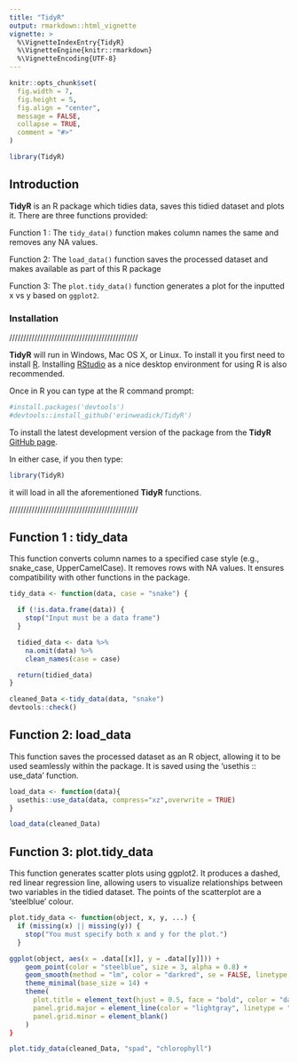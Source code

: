 ```yaml
---
title: "TidyR"
output: rmarkdown::html_vignette
vignette: >
  %\VignetteIndexEntry{TidyR}
  %\VignetteEngine{knitr::rmarkdown}
  %\VignetteEncoding{UTF-8}
---
```


```r
knitr::opts_chunk$set(
  fig.width = 7,
  fig.height = 5,
  fig.align = "center",
  message = FALSE,
  collapse = TRUE,
  comment = "#>"
)
```

```r
library(TidyR)
```


## Introduction

__TidyR__ is an R package which tidies data, saves this tidied dataset and plots it. There are three functions provided:

  Function 1 : The `tidy_data()` function makes column names the same and removes any NA values.
  
  Function 2: The `load_data()` function saves the processed dataset and makes available as part of this R package
  
  Function 3: The `plot.tidy_data()` function generates a plot for the inputted x vs y based on `ggplot2`.

### Installation

//////////////////////////////////////////////

__TidyR__ will run in Windows, Mac OS X, or Linux. To install it you first need to install [R](https://cran.r-project.org/). Installing [RStudio](https://www.rstudio.com/) as a nice desktop environment for using R is also recommended.

Once in R you can type at the R command prompt:

```r
#install.packages('devtools')
#devtools::install_github('erinweadick/TidyR')
```

To install the latest development version of the package from the __TidyR__ [GitHub page](https://github.com/erinweadick/TidyR). 

In either case, if you then type:

```r
library(TidyR)
```

it will load in all the aforementioned __TidyR__ functions.

//////////////////////////////////////////////

## Function 1 : tidy_data

This function converts column names to a specified case style (e.g., snake_case, UpperCamelCase).
It removes rows with NA values.
It ensures compatibility with other functions in the package.

```r
tidy_data <- function(data, case = "snake") {

  if (!is.data.frame(data)) {
    stop("Input must be a data frame")
  }

  tidied_data <- data %>%
    na.omit(data) %>%
    clean_names(case = case)

  return(tidied_data)
}

cleaned_Data <-tidy_data(data, "snake")
devtools::check()
```


## Function 2: load_data

This function saves the processed dataset as an R object, allowing it to be used seamlessly within the package. It is saved using the 'usethis :: use_data' function.
```r
load_data <- function(data){
  usethis::use_data(data, compress="xz",overwrite = TRUE)
}

load_data(cleaned_Data)
```


## Function 3: plot.tidy_data

This function generates scatter plots using ggplot2. It produces a dashed, red linear regression line, allowing users to visualize relationships between two variables in the tidied dataset. The points of the scatterplot are a 'steelblue' colour.


```r
plot.tidy_data <- function(object, x, y, ...) {
  if (missing(x) || missing(y)) {
    stop("You must specify both x and y for the plot.")
  }
```


```r
ggplot(object, aes(x = .data[[x]], y = .data[[y]])) +
    geom_point(color = "steelblue", size = 3, alpha = 0.8) +
    geom_smooth(method = "lm", color = "darkred", se = FALSE, linetype = "dashed", linewidth = 1) +
    theme_minimal(base_size = 14) +
    theme(
      plot.title = element_text(hjust = 0.5, face = "bold", color = "darkblue", size = 16),
      panel.grid.major = element_line(color = "lightgray", linetype = "dotted"),
      panel.grid.minor = element_blank()
    )
}

plot.tidy_data(cleaned_Data, "spad", "chlorophyll")
```

